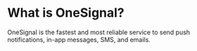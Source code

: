 # What is OneSignal?

OneSignal is the fastest and most reliable service to send push notifications, in-app messages, SMS, and emails.

